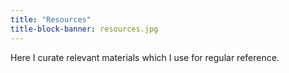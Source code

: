 ```yaml
---
title: "Resources"
title-block-banner: resources.jpg
---
```


Here I curate relevant materials which I use for regular reference. 

